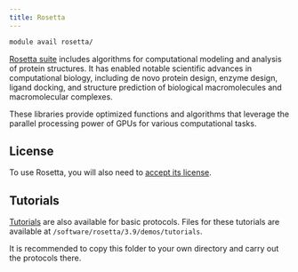 ```yaml
---
title: Rosetta
---
```

```bash
module avail rosetta/
```

[Rosetta suite](https://docs.rosettacommons.org/docs/latest/Home) includes algorithms for computational modeling and analysis of protein structures. It has enabled notable scientific advances in computational biology, including de novo protein design, enzyme design, ligand docking, and structure prediction of biological macromolecules and macromolecular complexes.

These libraries provide optimized functions and algorithms that leverage the parallel processing power of GPUs for various computational tasks. 

## License

To use Rosetta, you will also need to [accept its license](https://signup.e-infra.cz/fed/registrar/?vo=meta&group=lic_rosetta). 

## Tutorials

[Tutorials](https://docs.rosettacommons.org/demos/latest/Home#tutorials) are also available for basic protocols. Files for these tutorials are available at `/software/rosetta/3.9/demos/tutorials`.

It is recommended to copy this folder to your own directory and carry out the protocols there. 



